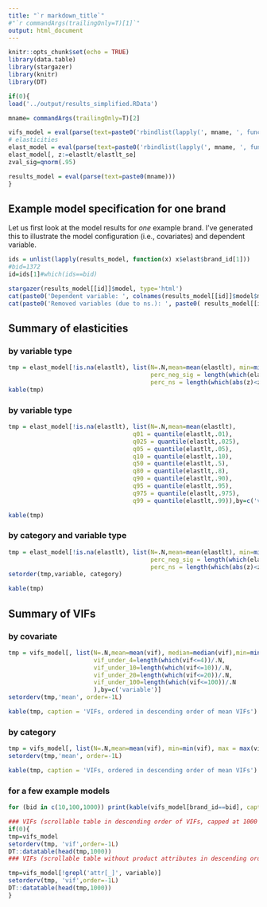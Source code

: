 ```yaml
---
title: "`r markdown_title`" 
#"`r commandArgs(trailingOnly=T)[1]`"
output: html_document
---
```


```r
knitr::opts_chunk$set(echo = TRUE)
library(data.table)
library(stargazer)
library(knitr)
library(DT)

if(0){
load('../output/results_simplified.RData')

mname= commandArgs(trailingOnly=T)[2]

vifs_model = eval(parse(text=paste0('rbindlist(lapply(', mname, ', function(x) x$vif))')))
# elasticities
elast_model = eval(parse(text=paste0('rbindlist(lapply(', mname, ', function(x) x$elast))')))
elast_model[, z:=elastlt/elastlt_se]
zval_sig=qnorm(.95)

results_model = eval(parse(text=paste0(mname)))
}

```


## Example model specification for one brand

Let us first look at the model results for *one* example brand. I've generated this to illustrate the model configuration (i.e., covariates) and dependent variable.

```r
ids = unlist(lapply(results_model, function(x) x$elast$brand_id[1]))
#bid=1372
id=ids[1]#which(ids==bid)

stargazer(results_model[[id]]$model, type='html')
cat(paste0('Dependent variable: ', colnames(results_model[[id]]$model$model)[id]), fill =T)
cat(paste0('Removed variables (due to ns.): ', paste0( results_model[[id]]$kicked_out_coefs, collapse=', ')), fill =T)

```

## Summary of elasticities

### by variable type

```r


tmp = elast_model[!is.na(elastlt), list(N=.N,mean=mean(elastlt), min=min(elastlt), max = max(elastlt), sd=sd(elastlt), perc_pos_sig = length(which(elastlt>0&abs(z)>=zval_sig))/.N,
                                        perc_neg_sig = length(which(elastlt<0&abs(z)>=zval_sig))/.N,
                                        perc_ns = length(which(abs(z)<zval_sig))/.N),by=c('variable')]
kable(tmp)
```

### by variable type

```r

tmp = elast_model[!is.na(elastlt), list(N=.N,mean=mean(elastlt), 
                                   q01 = quantile(elastlt,.01),
                                   q025 = quantile(elastlt,.025),
                                   q05 = quantile(elastlt,.05),
                                   q10 = quantile(elastlt,.10),
                                   q50 = quantile(elastlt,.5),
                                   q80 = quantile(elastlt,.8),
                                   q90 = quantile(elastlt,.90),
                                   q95 = quantile(elastlt,.95),
                                   q975 = quantile(elastlt,.975),
                                   q99 = quantile(elastlt,.99)),by=c('variable')]

kable(tmp)
```

### by category and variable type

```r

tmp = elast_model[!is.na(elastlt), list(N=.N,mean=mean(elastlt), min=min(elastlt), max = max(elastlt), sd=sd(elastlt), perc_pos_sig = length(which(elastlt>0&abs(z)>=zval_sig))/.N,
                                        perc_neg_sig = length(which(elastlt<0&abs(z)>=zval_sig))/.N,
                                        perc_ns = length(which(abs(z)<zval_sig))/.N),by=c('variable', 'category')]
setorder(tmp,variable, category)

kable(tmp)

```

## Summary of VIFs

### by covariate

```r

tmp = vifs_model[, list(N=.N,mean=mean(vif), median=median(vif),min=min(vif), max = max(vif),
                        vif_under_4=length(which(vif<=4))/.N, 
                        vif_under_10=length(which(vif<=10))/.N,
                        vif_under_20=length(which(vif<=20))/.N,
                        vif_under_100=length(which(vif<=100))/.N
                        ),by=c('variable')]
setorderv(tmp,'mean', order=-1L)

kable(tmp, caption = 'VIFs, ordered in descending order of mean VIFs')

```

### by category

```r

tmp = vifs_model[, list(N=.N,mean=mean(vif), min=min(vif), max = max(vif)),by=c('category')]
setorderv(tmp,'mean', order=-1L)

kable(tmp, caption = 'VIFs, ordered in descending order of mean VIFs')

```

### for a few example models

```r
for (bid in c(10,100,1000)) print(kable(vifs_model[brand_id==bid], caption = paste0('VIFs for brand_id ', bid)))
```



```r
### VIFs (scrollable table in descending order of VIFs, capped at 1000 entries)
if(0){
tmp=vifs_model
setorderv(tmp, 'vif',order=-1L)
DT::datatable(head(tmp,1000))
### VIFs (scrollable table without product attributes in descending order of VIFs, capped at 1000 entries)

tmp=vifs_model[!grepl('attr[_]', variable)]
setorderv(tmp, 'vif',order=-1L)
DT::datatable(head(tmp,1000))
}
```

